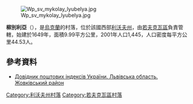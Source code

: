 [[Image:Wp_sv_mykolay_lyubelya.jpg|right]]

{{coord|50|11|42|N|23|56|43|E|scale:30000|display=title}}

'''柳別利亞'''（{{lang-uk|Любеля}}），是[[烏克蘭|烏克蘭]]的村落，位於該國西部[[利沃夫州|利沃夫州]]，由[[若夫克瓦區|若夫克瓦區]]負責管轄，始建於1649年，面積9.99平方公里，2001年人口1,445，人口密度每平方公里44.53人。

==參考資料==
*[http://www.uaidx.com/13/280/index Довідник поштових індексів України. Львівська область. Жовківський район] {{Wayback|url=http://www.uaidx.com/13/280/index |date=20161003171007 }}

{{DEFAULTSORT:Любеля}}
[[Category:利沃夫州村落|Category:利沃夫州村落]]
[[Category:若夫克瓦區村落|Category:若夫克瓦區村落]]


{{Lviv-geo-stub}}